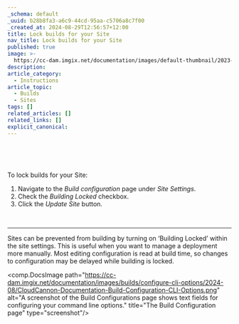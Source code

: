 ```yaml
---
_schema: default
_uuid: b28b8fa3-a6c9-44cd-95aa-c5706a8c7f00
_created_at: 2024-08-29T12:56:57+12:00
title: Lock builds for your Site
nav_title: Lock builds for your Site
published: true
image: >-
  https://cc-dam.imgix.net/documentation/images/default-thumbnail/2023-Q4/CloudCannon-Documentation-Thumbnail.png
description:
article_category:
  - Instructions
article_topic:
  - Builds
  - Sites
tags: []
related_articles: []
related_links: []
explicit_canonical:
---
```

&nbsp;

&nbsp;

To lock builds for your Site:

1. Navigate to the *Build configuration* page under *Site Settings*.
2. Check the *Building Locked* checkbox.
3. Click the *Update Site* button.

&nbsp;

---

Sites can be prevented from building by turning on ‘Building Locked’ within the site settings. This is useful when you want to manage a deployment more manually. Most editing configuration is read at build time, so changes to configuration may be delayed while building is locked.

<comp.DocsImage path="https://cc-dam.imgix.net/documentation/images/builds/configure-cli-options/2024-08/CloudCannon-Documentation-Build-Configuration-CLI-Options.png" alt="A screenshot of the Build Configurations page shows text fields for configuring your command line options." title="The Build Configuration page" type="screenshot"/>